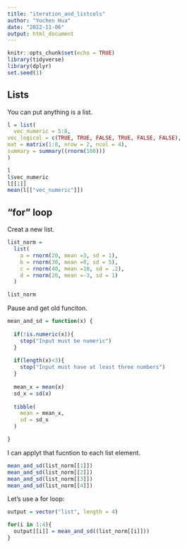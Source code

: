 ```yaml
---
title: "iteration_and_listcols"
author: "Yuchen Hua"
date: "2022-11-06"
output: html_document
---
```


```r
knitr::opts_chunk$set(echo = TRUE)
library(tidyverse)
library(dplyr)
set.seed(1)
```

## Lists

You can put anything is a list.

```r
l = list(
  vec_numeric = 5:8,
vec_logical = c(TRUE, TRUE, FALSE, TRUE, FALSE, FALSE),
mat = matrix(1:8, nrow = 2, ncol = 4),
summary = summary((rnorm(100)))
)
```

```r
l 
l$vec_numeric
l[[1]]
mean(l[["vec_numeric"]])

```

## "for" loop
Creat a new list.

```r
list_norm = 
  list(
    a = rnorm(20, mean =3, sd = 1),
    b = rnorm(30, mean =0, sd = 5),
    c = rnorm(40, mean =10, sd = .2),
    d = rnorm(20, mean =-3, sd = 1)
  )

```

```r
list_norm
```

Pause and get old funciton.

```r
mean_and_sd = function(x) {
  
  if(!is.numeric(x)){
    stop("Input must be numeric")
  }
  
  if(length(x)<3){
    stop("Input must have at least three numbers")
  }
  
  mean_x = mean(x)
  sd_x = sd(x)
  
  tibble(
    mean = mean_x,
    sd = sd_x
  )

}


```

I can applyt that fucntion to each list element.

```r
mean_and_sd(list_norm[[1]])
mean_and_sd(list_norm[[2]])
mean_and_sd(list_norm[[3]])
mean_and_sd(list_norm[[4]])
```

Let's use a for loop:

```r
output = vector("list", length = 4)

for(i in 1:4){
  output[[i]] = mean_and_sd((list_norm[[i]]))
}

```

